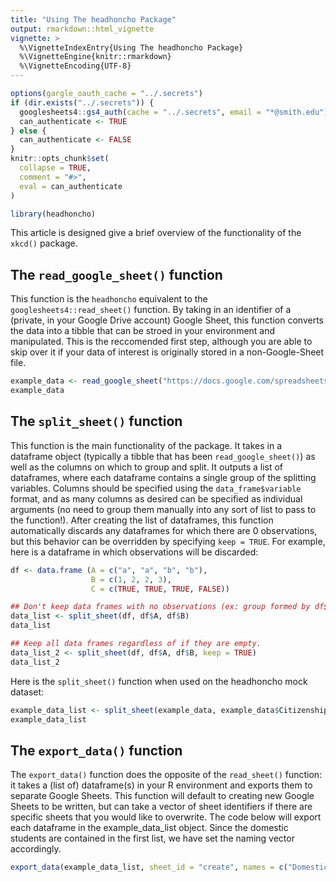 ```yaml
---
title: "Using The headhoncho Package"
output: rmarkdown::html_vignette
vignette: >
  %\VignetteIndexEntry{Using The headhoncho Package}
  %\VignetteEngine{knitr::rmarkdown}
  %\VignetteEncoding{UTF-8}
---
```


```r
options(gargle_oauth_cache = "../.secrets")
if (dir.exists("../.secrets")) {
  googlesheets4::gs4_auth(cache = "../.secrets", email = "*@smith.edu")
  can_authenticate <- TRUE
} else {
  can_authenticate <- FALSE
}
knitr::opts_chunk$set(
  collapse = TRUE,
  comment = "#>",
  eval = can_authenticate
)
```

```r
library(headhoncho)
```


This article is designed give a brief overview of the functionality of the `xkcd()` package. 

## The `read_google_sheet()` function

This function is the `headhoncho` equivalent to the `googlesheets4::read_sheet()` function. By taking in an identifier of a (private, in your Google Drive account) Google Sheet, this function converts the data into a tibble that can be stroed in your environment and manipulated. This is the reccomended first step, although you are able to skip over it if your data of interest is originally stored in a non-Google-Sheet file. 

```r
example_data <- read_google_sheet("https://docs.google.com/spreadsheets/d/1HO3e_VCqdbyRGbKOgzt57aLLlhVCP7YQGmy411tqGNc/edit#gid=0")
example_data
```


## The `split_sheet()` function

This function is the main functionality of the package. It takes in a dataframe object (typically a tibble that has been `read_google_sheet()`) as well as the columns on which to group and split. It outputs a list of dataframes, where each dataframe contains a single group of the splitting variables. Columns should be specified using the `data_frame$variable` format, and as many columns as desired can be specified as individual arguments (no need to group them manually into any sort of list to pass to the function!). After creating the list of dataframes, this function automatically discards any dataframes for which there are 0 observations, but this behavior can be overridden by specifying `keep = TRUE`. For example, here is a dataframe in which observations will be discarded:

```r
df <- data.frame (A = c("a", "a", "b", "b"),
                  B = c(1, 2, 2, 3),
                  C = c(TRUE, TRUE, TRUE, FALSE))

## Don't keep data frames with no observations (ex: group formed by df$A == "a" and df$B == 3)
data_list <- split_sheet(df, df$A, df$B)
data_list

## Keep all data frames regardless of if they are empty.
data_list_2 <- split_sheet(df, df$A, df$B, keep = TRUE)
data_list_2
```

Here is the `split_sheet()` function when used on the headhoncho mock dataset:

```r
example_data_list <- split_sheet(example_data, example_data$Citizenship_DESC)
example_data_list
```


## The `export_data()` function

The `export_data()` function does the opposite of the `read_sheet()` function: it takes a (list of) dataframe(s) in your R environment and exports them to separate Google Sheets. This function will default to creating new Google Sheets to be written, but can take a vector of sheet identifiers if there are specific sheets that you would like to overwrite. The code below will export each dataframe in the example_data_list object. Since the domestic students are contained in the first list, we have set the naming vector accordingly.

```r
export_data(example_data_list, sheet_id = "create", names = c("Domestic Students", "International Students"), sheet_num = 1)
```


